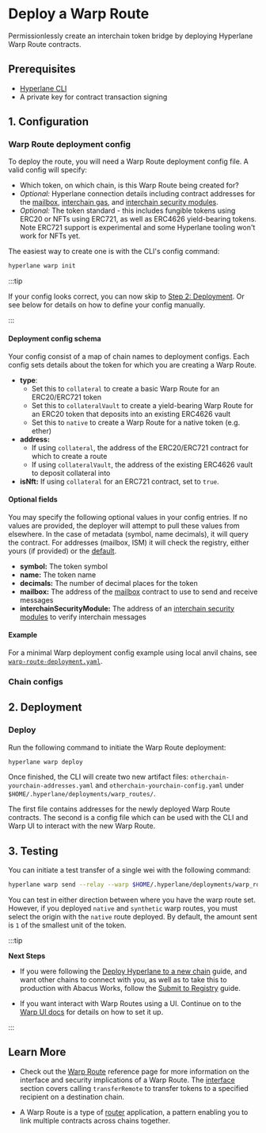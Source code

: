 
# Deploy a Warp Route

Permissionlessly create an interchain token bridge by deploying Hyperlane Warp Route contracts.

## Prerequisites

* [Hyperlane CLI](/docs/reference/cli.mdx)
* A private key for contract transaction signing

## 1. Configuration

### Warp Route deployment config

To deploy the route, you will need a Warp Route deployment config file. A valid config will specify:
* Which token, on which chain, is this Warp Route being created for?
* _Optional:_ Hyperlane connection details including contract addresses for the [mailbox](/docs/reference/messaging/messaging-interface.mdx), [interchain gas](/docs/reference/hooks/interchain-gas.mdx), and [interchain security modules](/docs/reference/ISM/specify-your-ISM.mdx).
* _Optional:_ The token standard - this includes fungible tokens using ERC20 or NFTs using ERC721, as well as ERC4626 yield-bearing tokens. Note ERC721 support is experimental and some Hyperlane tooling won't work for NFTs yet.

The easiest way to create one is with the CLI's config command:

```bash
hyperlane warp init
```

:::tip

If your config looks correct, you can now skip to [Step 2: Deployment](#2-deployment).
Or see below for details on how to define your config manually.

:::

#### Deployment config schema

Your config consist of a map of chain names to deployment configs. Each config sets details about the token for which you are creating a Warp Route.

* **type**:
    - Set this to `collateral` to create a basic Warp Route for an ERC20/ERC721 token
    - Set this to `collateralVault` to create a yield-bearing Warp Route for an ERC20 token that deposits into an existing ERC4626 vault
    - Set this to `native` to create a Warp Route for a native token (e.g. ether)
* **address:**
    - If using `collateral`, the address of the ERC20/ERC721 contract for which to create a route
    - If using `collateralVault`, the address of the existing ERC4626 vault to deposit collateral into
* **isNft:** If using `collateral` for an ERC721 contract, set to `true`.

#### Optional fields

You may specify the following optional values in your config entries. If no values are provided, the deployer will attempt to pull these values from elsewhere. In the case of metadata (symbol, name decimals), it will query the contract. For addresses (mailbox, ISM) it will check the registry, either yours (if provided) or the [default](/docs/reference/registries#default-registry).

* **symbol:** The token symbol
* **name:** The token name
* **decimals:** The number of decimal places for the token
* **mailbox:** The address of the [mailbox](/docs/reference/messaging/messaging-interface.mdx) contract to use to send and receive messages
* **interchainSecurityModule:** The address of an [interchain security modules](/docs/reference/ISM/specify-your-ISM.mdx) to verify interchain messages

#### Example

For a minimal Warp deployment config example using local anvil chains, see [`warp-route-deployment.yaml`](https://github.com/hyperlane-xyz/hyperlane-monorepo/blob/main/typescript/cli/examples/warp-route-deployment.yaml).

### Chain configs

<CliChainsPartial />

## 2. Deployment

### Deploy

Run the following command to initiate the Warp Route deployment:

```bash
hyperlane warp deploy
```

Once finished, the CLI will create two new artifact files: `otherchain-yourchain-addresses.yaml` and `otherchain-yourchain-config.yaml` under `$HOME/.hyperlane/deployments/warp_routes/`. 

The first file contains addresses for the newly deployed Warp Route contracts. The second is a config file which can be used with the CLI and Warp UI to interact with the new Warp Route.

## 3. Testing

You can initiate a test transfer of a single wei with the following command:

```bash
hyperlane warp send --relay --warp $HOME/.hyperlane/deployments/warp_routes/TOKEN/corechain-yourchain-config.yaml
```

You can test in either direction between where you have the warp route set. However, if you deployed `native` and `synthetic` warp routes, you must select the origin with the `native` route deployed. By default, the amount sent is `1` of the smallest unit of the token.

:::tip

**Next Steps**

- If you were following the [Deploy Hyperlane to a new chain](/docs/deploy-hyperlane#3-warp-route) guide, and want other chains to connect with you, as well as to take this to production with Abacus Works, follow the [Submit to Registry](/docs/deploy-hyperlane#4-submit-to-registry) guide.

- If you want interact with Warp Routes using a UI. Continue on to the [Warp UI docs](/docs/guides/deploy-warp-route-UI.mdx) for details on how to set it up.

:::

## Learn More 

- Check out the [Warp Route](/docs/reference/applications/warp-routes) reference page for more information on the interface and security implications of a Warp Route. The [interface](/docs/reference/applications/warp-routes#interface) section covers calling `transferRemote` to transfer tokens to a specified recipient on a destination chain.

- A Warp Route is a type of [router](docs/reference/libraries/router.mdx) application, a pattern enabling you to link multiple contracts across chains together.
